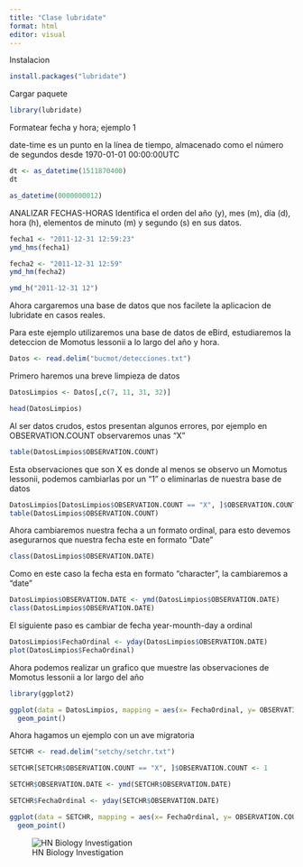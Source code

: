 ---
title: "Clase lubridate"
format: html
editor: visual
---

Instalacion

```{r, eval=FALSE}

install.packages("lubridate")

```

Cargar paquete

```{r}
library(lubridate)
```

Formatear fecha y hora; ejemplo 1

date-time es un punto en la línea de tiempo, almacenado como el número de segundos desde 1970-01-01 00:00:00UTC

```{r}
dt <- as_datetime(1511870400)
dt

as_datetime(0000000012)
```

ANALIZAR FECHAS-HORAS Identifica el orden del año (y), mes (m), día (d), hora (h), elementos de minuto (m) y segundo (s) en sus datos.

```{r}
fecha1 <- "2011-12-31 12:59:23"
ymd_hms(fecha1)

fecha2 <- "2011-12-31 12:59"
ymd_hm(fecha2)

ymd_h("2011-12-31 12")
```

Ahora cargaremos una base de datos que nos facilete la aplicacion de lubridate en casos reales.

Para este ejemplo utilizaremos una base de datos de eBird, estudiaremos la deteccion de Momotus lessonii a lo largo del año y hora.

```{r}
Datos <- read.delim("bucmot/detecciones.txt")
```

Primero haremos una breve limpieza de datos

```{r}
DatosLimpios <- Datos[,c(7, 11, 31, 32)]

head(DatosLimpios)
```

Al ser datos crudos, estos presentan algunos errores, por ejemplo en OBSERVATION.COUNT observaremos unas "X"

```{r}
table(DatosLimpios$OBSERVATION.COUNT)
```

Esta observaciones que son X es donde al menos se observo un Momotus lessonii, podemos cambiarlas por un "1" o eliminarlas de nuestra base de datos

```{r}
DatosLimpios[DatosLimpios$OBSERVATION.COUNT == "X", ]$OBSERVATION.COUNT <- 1
table(DatosLimpios$OBSERVATION.COUNT)

```

Ahora cambiaremos nuestra fecha a un formato ordinal, para esto devemos asegurarnos que nuestra fecha este en formato "Date"

```{r}
class(DatosLimpios$OBSERVATION.DATE)
```

Como en este caso la fecha esta en formato "character", la cambiaremos a "date"

```{r}
DatosLimpios$OBSERVATION.DATE <- ymd(DatosLimpios$OBSERVATION.DATE)
class(DatosLimpios$OBSERVATION.DATE)

```

El siguiente paso es cambiar de fecha year-mounth-day a ordinal

```{r}
DatosLimpios$FechaOrdinal <- yday(DatosLimpios$OBSERVATION.DATE)
plot(DatosLimpios$FechaOrdinal)
```

Ahora podemos realizar un grafico que muestre las observaciones de Momotus lessonii a lor largo del año

```{r}
library(ggplot2)

ggplot(data = DatosLimpios, mapping = aes(x= FechaOrdinal, y= OBSERVATION.COUNT)) +
  geom_point()

```

Ahora hagamos un ejemplo con un ave migratoria

```{r}
SETCHR <- read.delim("setchy/setchr.txt")

SETCHR[SETCHR$OBSERVATION.COUNT == "X", ]$OBSERVATION.COUNT <- 1

SETCHR$OBSERVATION.DATE <- ymd(SETCHR$OBSERVATION.DATE)

SETCHR$FechaOrdinal <- yday(SETCHR$OBSERVATION.DATE)

ggplot(data = SETCHR, mapping = aes(x= FechaOrdinal, y= OBSERVATION.COUNT)) +
  geom_point()
```

![HN Biology Investigation](HN%20Cursos%20publicidad/HN%20Biology%20Inv%20large.jpg)
